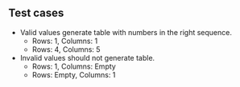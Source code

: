 ## Test cases

- Valid values generate table with numbers in the right sequence.
  - Rows: 1, Columns: 1
  - Rows: 4, Columns: 5
- Invalid values should not generate table.
  - Rows: 1, Columns: Empty
  - Rows: Empty, Columns: 1
